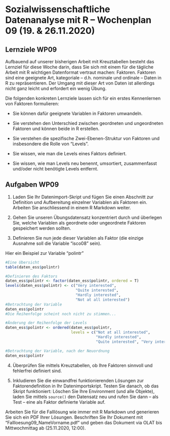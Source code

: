 # Sozialwissenschaftliche Datenanalyse mit R – Wochenplan 09 (19. & 26.11.2020)

## Lernziele WP09

Aufbauend auf unserer bisherigen Arbeit mit Kreuztabellen besteht das Lernziel für diese Woche darin, dass Sie sich mit einem für die tägliche Arbeit mit R wichtigen Datenformat vertraut machen: Faktoren. Faktoren sind eine geeignete Art, kategoriale -- d.h. nominale und ordinale -- Daten in R zu repräsentieren. Der Umgang mit dieser Art von Daten ist allerdings nicht ganz leicht und erfordert ein wenig Übung. 

Die folgenden konkreten Lernziele lassen sich für ein erstes Kennenlernen von Faktoren formulieren:

- Sie können dafür geeignete Variablen in Faktoren umwandeln.

- Sie verstehen den Unterschied zwischen geordneten und ungeordneten Faktoren und können beide in R erstellen. 

- Sie verstehen die spezifische Zwei-Ebenen-Struktur von Faktoren und insbesondere die Rolle von "Levels".

- Sie wissen, wie man die Levels eines Faktors definiert.

- Sie wissen, wie man Levels neu benennt, umsortiert, zusammenfasst und/oder nicht benötigte Levels entfernt. 


## Aufgaben WP09

1. Laden Sie Ihr Datenimport-Skript und fügen Sie einen Abschnitt zur Definition und Aufbereitung einzelner Variablen als Faktoren ein. Arbeiten Sie anschliessend in einem R Markdown weiter.

2. Gehen Sie unseren Übungsdatensatz konzentriert durch und überlegen Sie, welche Variablen als geordnete oder ungeordnete Faktoren gespeichert werden sollten. 

3. Definieren Sie nun jede dieser Variablen als Faktor (die einzige Ausnahme soll die Variable "isco08" sein).

Hier ein Beispiel zur Variable "polintr"
```r
#Eine Übersicht
table(daten_ess$polintr)

#Definieren des Faktors
daten_ess$polintr <- factor(daten_ess$polintr, ordered = T)
levels(daten_ess$polintr) <- c("Very interested", 
                               "Quite interested", 
                               "Hardly interested", 
                               "Not at all interested")
#Betrachtung der Variable
daten_ess$polintr
#Die Reihenfolge scheint noch nicht zu stimmen...

#Änderung der Reihenfolge der Levels
daten_ess$polintr <- ordered(daten_ess$polintr, 
                             levels = c("Not at all interested", 
                                        "Hardly interested", 
                                        "Quite interested", "Very interested"))

#Betrachtung der Variable, nach der Neuordnung
daten_ess$polintr
```


4. Überprüfen Sie mittels Kreuztabellen, ob Ihre Faktoren sinnvoll und fehlerfrei definiert sind. 

5. Inkludieren Sie die einwandfrei funktionierenden Lösungen zur Faktorendefinition in Ihr Datenimportskript. Testen Sie danach, ob das Skript funktioniert: Löschen Sie Ihre Environment (und alle Objekte), laden Sie mittels `source()` den Datensatz neu und rufen Sie dann -- als Test -- eine als Faktor definierte Variable auf.

Arbeiten Sie für die Falllösung wie immer mit R Markdown und generieren Sie sich ein PDF Ihrer Lösungen. Beschriften Sie Ihr Dokument mit "Fallloesung09_NameVorname.pdf" und geben das Dokument via OLAT bis Mittwochmittag ab (25.11.2020, 12:00).
